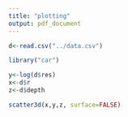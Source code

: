 ```yaml
---
title: "plotting"
output: pdf_document
---
```


```r
d<-read.csv("../data.csv")
```

```r
library("car")
```

```r
y<-log(d$res)
x<-d$r
z<-d$depth
```

```r
scatter3d(x,y,z, surface=FALSE)
```